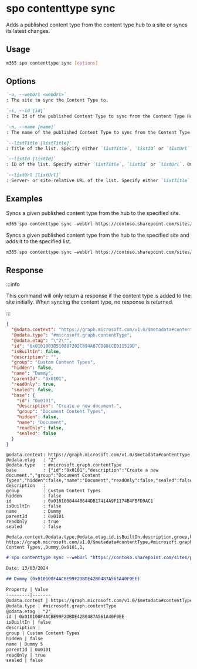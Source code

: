 
# spo contenttype sync

Adds a published content type from the content type hub to a site or syncs its latest changes.

## Usage

```sh
m365 spo contenttype sync [options]
```

## Options

```md definition-list
`-u, --webUrl <webUrl>`
: The site to sync the Content Type to.

`-i, --id [id]`
: The Id of the published Content Type to sync from the Content Type Hub. Specify either `id` or `name`.

`-n, --name [name]`
: The name of the published Content Type to sync from the Content Type Hub. Specify either `id` or `name`.

`--listTitle [listTitle]`
: Title of the list. Specify either `listTitle`, `listId` or `listUrl`. Omit to sync as a site content type.

`--listId [listId]`
: ID of the list. Specify either `listTitle`, `listId` or `listUrl`. Omit to sync as a site content type.

`--listUrl [listUrl]`
: Server- or site-relative URL of the list. Specify either `listTitle`, `listId` or `listUrl`. Omit to sync as a site content type.
```

<Global />

## Examples

Syncs a given published content type from the hub to the specified site.

```sh
m365 spo contenttype sync —webUrl https://contoso.sharepoint.com/sites/sales --id 0x01007926A45D687BA842B947286090B8F67D
```

Syncs a given published content type from the hub to the specified site and adds it to the specified list.

```sh
m365 spo contenttype sync —webUrl https://contoso.sharepoint.com/sites/sales --id 0x01007926A45D687BA842B947286090B8F67D --listTitle Contacts
```

## Response

:::info

This command will only return a response if the content type is added to the site initially. When syncing the content type, no response is returned.  

:::

<Tabs>
  <TabItem value="JSON">

  ```json
  {
    "@odata.context": "https://graph.microsoft.com/v1.0/$metadata#contentType",
    "@odata.type": "#microsoft.graph.contentType",
    "@odata.etag": "\"2\"",
    "id": "0x0101003D510887202C894AB7CD88CCE011519D",
    "isBuiltIn": false,
    "description": "",
    "group": "Custom Content Types",
    "hidden": false,
    "name": "Dummy",
    "parentId": "0x0101",
    "readOnly": true,
    "sealed": false,
    "base": {
      "id": "0x0101",
      "description": "Create a new document.",
      "group": "Document Content Types",
      "hidden": false,
      "name": "Document",
      "readOnly": false,
      "sealed": false
    }
  }
  ```

  </TabItem>
   <TabItem value="Text">

  ```text
  @odata.context: https://graph.microsoft.com/v1.0/$metadata#contentType
  @odata.etag   : "2"
  @odata.type   : #microsoft.graph.contentType
  base          : {"id":"0x0101","description":"Create a new document.","group":"Document Content Types","hidden":false,"name":"Document","readOnly":false,"sealed":false}
  description   :
  group         : Custom Content Types
  hidden        : false
  id            : 0x01010004448644DB17414A9F1174B4FBFD9AC1
  isBuiltIn     : false
  name          : Dummy
  parentId      : 0x0101
  readOnly      : true
  sealed        : false
  ```

  </TabItem>
  <TabItem value="CSV">

  ```csv
  @odata.context,@odata.type,@odata.etag,id,isBuiltIn,description,group,hidden,name,parentId,readOnly,sealed
  https://graph.microsoft.com/v1.0/$metadata#contentType,#microsoft.graph.contentType,"""2""",0x010100F4ACBE99F2DBDE42B0487A561A40F9EE,,,Custom Content Types,,Dummy,0x0101,1,
  ```

  </TabItem>
  <TabItem value="Markdown">

  ```md
  # spo contenttype sync --webUrl "https://contoso.sharepoint.com/sites/project-x" --name "Dummy"

  Date: 13/03/2024

  ## Dummy (0x010100F4ACBE99F2DBDE42B0487A561A40F9EE)

  Property | Value
  ---------|-------
  @odata.context | https://graph.microsoft.com/v1.0/$metadata#contentType
  @odata.type | #microsoft.graph.contentType
  @odata.etag | "2"
  id | 0x010100F4ACBE99F2DBDE42B0487A561A40F9EE
  isBuiltIn | false
  description |
  group | Custom Content Types
  hidden | false
  name | Dummy 5
  parentId | 0x0101
  readOnly | true
  sealed | false
  ```

  </TabItem>
</Tabs>
